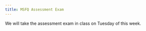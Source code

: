 ```yaml
---
title: MSFQ Assessment Exam
---
```


We will take the assessment exam in class on Tuesday of this week.